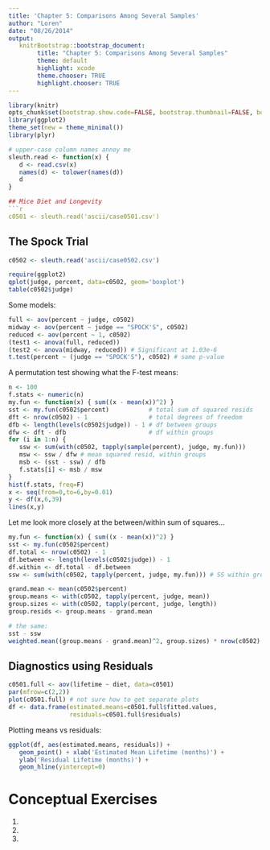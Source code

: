 ```yaml
---
title: 'Chapter 5: Comparisons Among Several Samples'
author: "Loren"
date: "08/26/2014"
output:
   knitrBootstrap::bootstrap_document:
        title: "Chapter 5: Comparisons Among Several Samples"
        theme: default
        highlight: xcode
        theme.chooser: TRUE
        highlight.chooser: TRUE
---
```


```r
library(knitr)
opts_chunk$set(bootstrap.show.code=FALSE, bootstrap.thumbnail=FALSE, bootstrap.show.message=FALSE)
library(ggplot2)
theme_set(new = theme_minimal())
library(plyr)
```

```r
# upper-case column names annoy me
sleuth.read <- function(x) {
   d <- read.csv(x)
   names(d) <- tolower(names(d))
   d
}

## Mice Diet and Longevity
```r
c0501 <- sleuth.read('ascii/case0501.csv')
```


## The Spock Trial

```r
c0502 <- sleuth.read('ascii/case0502.csv')
```

```r
require(ggplot2)
qplot(judge, percent, data=c0502, geom='boxplot')
table(c0502$judge)
```


Some models:

```r
full <- aov(percent ~ judge, c0502)
midway <- aov(percent ~ judge == "SPOCK'S", c0502)
reduced <- aov(percent ~ 1, c0502)
(test1 <- anova(full, reduced))
(test2 <- anova(midway, reduced)) # Significant at 1.03e-6
t.test(percent ~ (judge == "SPOCK'S"), c0502) # same p-value
```


A permutation test showing what the F-test means:

```r
n <- 100
f.stats <- numeric(n)
my.fun <- function(x) { sum((x - mean(x))^2) }
sst <- my.fun(c0502$percent)           # total sum of squared resids
dft <- nrow(c0502) - 1                 # total degrees of freedom
dfb <- length(levels(c0502$judge)) - 1 # df between groups
dfw <- dft - dfb                       # df within groups
for (i in 1:n) {
   ssw <- sum(with(c0502, tapply(sample(percent), judge, my.fun)))
   msw <- ssw / dfw # mean squared resid, within groups
   msb <- (sst - ssw) / dfb
   f.stats[i] <- msb / msw
}
hist(f.stats, freq=F)
x <- seq(from=0,to=6,by=0.01)
y <- df(x,6,39)
lines(x,y)
```


Let me look more closely at the between/within sum of squares...

```r
my.fun <- function(x) { sum((x - mean(x))^2) }
sst <- my.fun(c0502$percent)
df.total <- nrow(c0502) - 1
df.between <- length(levels(c0502$judge)) - 1
df.within <- df.total - df.between
ssw <- sum(with(c0502, tapply(percent, judge, my.fun))) # SS within groups

grand.mean <- mean(c0502$percent)
group.means <- with(c0502, tapply(percent, judge, mean))
group.sizes <- with(c0502, tapply(percent, judge, length))
group.resids <- group.means - grand.mean

# the same:
sst - ssw
weighted.mean((group.means - grand.mean)^2, group.sizes) * nrow(c0502)
```


## Diagnostics using Residuals

```r
c0501.full <- aov(lifetime ~ diet, data=c0501)
par(mfrow=c(2,2))
plot(c0501.full) # not sure how to get separate plots
df <- data.frame(estimated.means=c0501.full$fitted.values,
                 residuals=c0501.full$residuals)
```

Plotting means vs residuals:

```r
ggplot(df, aes(estimated.means, residuals)) +
   geom_point() + xlab('Estimated Mean Lifetime (months)') +
   ylab('Residual Lifetime (months)') +
   geom_hline(yintercept=0)
```



# Conceptual Exercises

1. 
2. 
3. 
